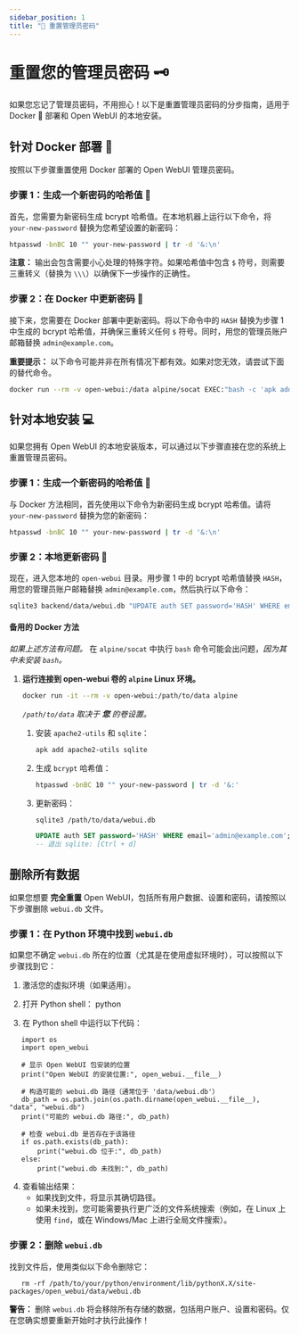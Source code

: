 ```yaml
---
sidebar_position: 1
title: "🔑 重置管理员密码"
---
```


# 重置您的管理员密码 🗝️

如果您忘记了管理员密码，不用担心！以下是重置管理员密码的分步指南，适用于 Docker 🐳 部署和 Open WebUI 的本地安装。

## 针对 Docker 部署 🐳

按照以下步骤重置使用 Docker 部署的 Open WebUI 管理员密码。

### 步骤 1：生成一个新密码的哈希值 🔐

首先，您需要为新密码生成 bcrypt 哈希值。在本地机器上运行以下命令，将 `your-new-password` 替换为您希望设置的新密码：

```bash
htpasswd -bnBC 10 "" your-new-password | tr -d '&:\n'
```

**注意：** 输出会包含需要小心处理的特殊字符。如果哈希值中包含 `$` 符号，则需要三重转义（替换为 `\\\`）以确保下一步操作的正确性。

### 步骤 2：在 Docker 中更新密码 🔄

接下来，您需要在 Docker 部署中更新密码。将以下命令中的 `HASH` 替换为步骤 1 中生成的 bcrypt 哈希值，并确保三重转义任何 `$` 符号。同时，用您的管理员账户邮箱替换 `admin@example.com`。

**重要提示：** 以下命令可能并非在所有情况下都有效。如果对您无效，请尝试下面的替代命令。

```bash
docker run --rm -v open-webui:/data alpine/socat EXEC:"bash -c 'apk add sqlite && echo UPDATE auth SET password='\''HASH'\'' WHERE email='\''admin@example.com'\''; | sqlite3 /data/webui.db'", STDIO
```

## 针对本地安装 💻

如果您拥有 Open WebUI 的本地安装版本，可以通过以下步骤直接在您的系统上重置管理员密码。

### 步骤 1：生成一个新密码的哈希值 🔐

与 Docker 方法相同，首先使用以下命令为新密码生成 bcrypt 哈希值。请将 `your-new-password` 替换为您的新密码：

```bash
htpasswd -bnBC 10 "" your-new-password | tr -d '&:\n'
```

### 步骤 2：本地更新密码 🔄

现在，进入您本地的 `open-webui` 目录。用步骤 1 中的 bcrypt 哈希值替换 `HASH`，用您的管理员账户邮箱替换 `admin@example.com`，然后执行以下命令：

```bash
sqlite3 backend/data/webui.db "UPDATE auth SET password='HASH' WHERE email='admin@example.com';"
```


#### 备用的 Docker 方法

_如果上述方法有问题。_ 在 `alpine/socat` 中执行 `bash` 命令可能会出问题，_因为其中未安装 `bash`。_

1. **运行连接到 open-webui 卷的 `alpine` Linux 环境。**

    ```bash
    docker run -it --rm -v open-webui:/path/to/data alpine
    ```
    _`/path/to/data` 取决于 __您__ 的卷设置。_

    1. 安装 `apache2-utils` 和 `sqlite`：

        ```sh
        apk add apache2-utils sqlite
        ```
    1. 生成 `bcrypt` 哈希值：

        ```sh
        htpasswd -bnBC 10 "" your-new-password | tr -d '&:'
        ```

    1. 更新密码：

        ```sh
        sqlite3 /path/to/data/webui.db
        ```

        ```sql
        UPDATE auth SET password='HASH' WHERE email='admin@example.com';
        -- 退出 sqlite: [Ctrl + d]
        ```
## 删除所有数据

如果您想要 **完全重置** Open WebUI，包括所有用户数据、设置和密码，请按照以下步骤删除 `webui.db` 文件。

### 步骤 1：在 Python 环境中找到 `webui.db`

如果您不确定 `webui.db` 所在的位置（尤其是在使用虚拟环境时），可以按照以下步骤找到它：

1. 激活您的虚拟环境（如果适用）。
2. 打开 Python shell：
   python

3. 在 Python shell 中运行以下代码：
```
   import os
   import open_webui

   # 显示 Open WebUI 包安装的位置
   print("Open WebUI 的安装位置:", open_webui.__file__)

   # 构造可能的 webui.db 路径（通常位于 'data/webui.db'）
   db_path = os.path.join(os.path.dirname(open_webui.__file__), "data", "webui.db")
   print("可能的 webui.db 路径:", db_path)

   # 检查 webui.db 是否存在于该路径
   if os.path.exists(db_path):
       print("webui.db 位于:", db_path)
   else:
       print("webui.db 未找到:", db_path)
```
4. 查看输出结果：
   - 如果找到文件，将显示其确切路径。
   - 如果未找到，您可能需要执行更广泛的文件系统搜索（例如，在 Linux 上使用 `find`，或在 Windows/Mac 上进行全局文件搜索）。

### 步骤 2：删除 `webui.db`

找到文件后，使用类似以下命令删除它：

```
   rm -rf /path/to/your/python/environment/lib/pythonX.X/site-packages/open_webui/data/webui.db
```

**警告：** 删除 `webui.db` 将会移除所有存储的数据，包括用户账户、设置和密码。仅在您确实想要重新开始时才执行此操作！

        

